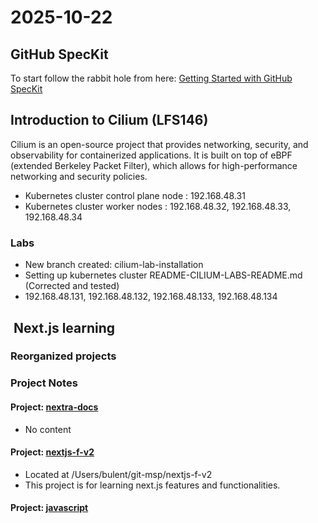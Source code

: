 # 2025-10-22

## GitHub SpecKit

To start follow the rabbit hole from here: [Getting Started with GitHub SpecKit](/MyBlog/GitHub-SpecKit/gettingstarted.mdx)

## Introduction to Cilium (LFS146)

Cilium is an open-source project that provides networking, security, and observability for containerized applications. It is built on top of eBPF (extended Berkeley Packet Filter), which allows for high-performance networking and security policies.

- Kubernetes cluster control plane node : 192.168.48.31
- Kubernetes cluster worker nodes : 192.168.48.32, 192.168.48.33, 192.168.48.34

### Labs

- New branch created: cilium-lab-installation
- Setting up kubernetes cluster README-CILIUM-LABS-README.md (Corrected and tested)
- 192.168.48.131, 192.168.48.132, 192.168.48.133, 192.168.48.134


##  Next.js learning

### Reorganized projects




### Project Notes

#### Project: [nextra-docs](/Users/bulent/git-msp/nextra-docs)

- No content

#### Project: [nextjs-f-v2](docs/nextjs-f-v2.mdx)

- Located at /Users/bulent/git-msp/nextjs-f-v2
- This project is for learning next.js features and functionalities.

#### Project: [javascript](/Users/bulent/git-msp/javascript)

